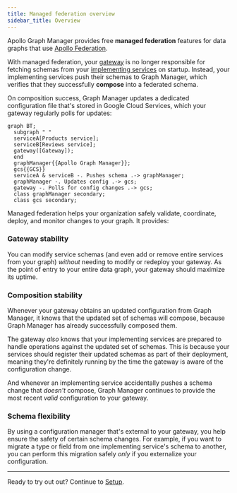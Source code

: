 ```yaml
---
title: Managed federation overview
sidebar_title: Overview
---
```


Apollo Graph Manager provides free **managed federation** features for data graphs that use [Apollo Federation](https://www.apollographql.com/docs/apollo-server/federation/introduction/).

With managed federation, your [gateway](https://www.apollographql.com/docs/apollo-server/federation/gateway/) is no longer responsible for fetching schemas from your [implementing services](https://www.apollographql.com/docs/apollo-server/federation/implementing-services/) on startup. Instead, your implementing services push their schemas to Graph Manager, which verifies that they successfully **compose** into a federated schema.

On composition success, Graph Manager updates a dedicated configuration file that's stored in Google Cloud Services, which your gateway regularly polls for updates:

```mermaid
graph BT;
  subgraph " "
  serviceA[Products service];
  serviceB[Reviews service];
  gateway([Gateway]);
  end
  graphManager{{Apollo Graph Manager}};
  gcs{{GCS}}
  serviceA & serviceB -. Pushes schema .-> graphManager;
  graphManager -. Updates config .-> gcs;
  gateway -. Polls for config changes .-> gcs;
  class graphManager secondary;
  class gcs secondary;
```

Managed federation helps your organization safely validate, coordinate, deploy, and monitor changes to your graph. It provides:

### Gateway stability

You can modify service schemas (and even add or remove entire services from your graph) _without_ needing to modify or redeploy your gateway. As the point of entry to your entire data graph, your gateway should maximize its uptime.

### Composition stability

Whenever your gateway obtains an updated configuration from Graph Manager, it knows that the updated set of schemas will compose, because Graph Manager has already successfully composed them.

The gateway _also_ knows that your implementing services are prepared to handle operations against the updated set of schemas. This is because your services should register their updated schemas as part of their deployment, meaning they're definitely running by the time the gateway is aware of the configuration change.

And whenever an implementing service accidentally pushes a schema change that _doesn't_ compose, Graph Manager continues to provide the most recent _valid_ configuration to your gateway.


### Schema flexibility

By using a configuration manager that's external to your gateway, you help ensure the safety of certain schema changes. For example, if you want to migrate a type or field from one implementing service's schema to another, you can perform this migration safely _only_ if you externalize your configuration.

<hr/>

Ready to try out out? Continue to [Setup](./setup/).
